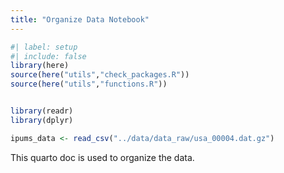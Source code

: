 ```yaml
---
title: "Organize Data Notebook"
---
```


```r
#| label: setup
#| include: false
library(here)
source(here("utils","check_packages.R"))
source(here("utils","functions.R"))


library(readr)
library(dplyr)

ipums_data <- read_csv("../data/data_raw/usa_00004.dat.gz")


```

This quarto doc is used to organize the data.
